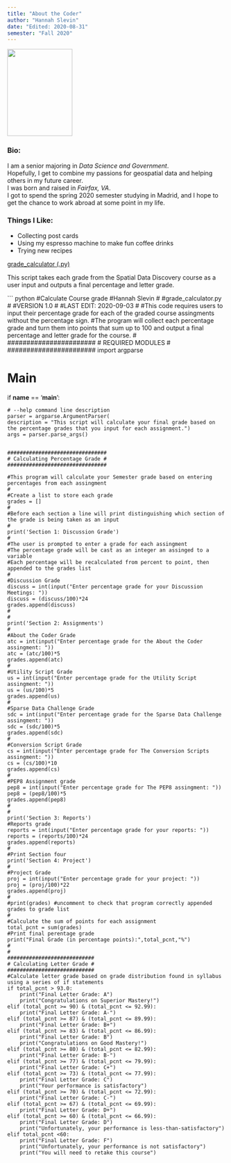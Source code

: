 ```yaml
---
title: "About the Coder"
author: "Hannah Slevin"
date: "Edited: 2020-08-31"
semester: "Fall 2020"
---
```



![](https://ih1.redbubble.net/image.685590380.7353/flat,750x,075,f-pad,750x1000,f8f8f8.u2.jpg){width=150 height=200}


### Bio:
I am a senior majoring in *Data Science and Government*.  
Hopefully, I get to combine my passions for geospatial data and helping others in my future career.  
I was born and raised in *Fairfax, VA*.  
I got to spend the spring 2020 semester studying in Madrid, and I hope to get the chance to work abroad at some point in my life.  


### Things I Like:
- Collecting post cards
- Using my espresso machine to make fun coffee drinks 
- Trying new recipes

[grade_calculator (.py)](scripts/grade_calculator.py)

This script takes each grade from the Spatial Data Discovery course as a user input and outputs a final percentage and letter grade.

``` python


#Calculate Course grade
#Hannah Slevin
#
#grade_calculator.py
#
#VERSION 1.0
#
#LAST EDIT: 2020-09-03
#
#This code requires users to input their percentage grade for each of the graded course assingments without the percentage sign.
#The program will collect each percentage grade and turn them into points that sum up to 100 and output a final percentage and letter grade for the course.
#
#######################
#  REQUIRED MODULES   #
#######################
import argparse


###################
#      Main       #
###################
if __name__ == '__main__':
    
    # --help command line description
    parser = argparse.ArgumentParser(
    description = "This script will calculate your final grade based on the percentage grades that you input for each assignment.")
    args = parser.parse_args()

    
    ################################
    # Calculating Percentage Grade #
    ################################

    #This program will calculate your Semester grade based on entering percentages from each assingment
    #
    #Create a list to store each grade
    grades = []
    #
    #Before each section a line will print distinguishing which section of the grade is being taken as an input
    #
    print('Section 1: Discussion Grade')
    #
    #The user is prompted to enter a grade for each assingment
    #The percentage grade will be cast as an integer an assinged to a variable 
    #Each percentage will be recalculated from percent to point, then appended to the grades list
    #
    #Discussion Grade
    discuss = int(input("Enter percentage grade for your Discussion Meetings: "))
    discuss = (discuss/100)*24
    grades.append(discuss)
    #
    #
    print('Section 2: Assignments')
    #
    #About the Coder Grade
    atc = int(input("Enter percentage grade for the About the Coder assingment: "))
    atc = (atc/100)*5
    grades.append(atc)
    #
    #Utility Script Grade
    us = int(input("Enter percentage grade for the Utility Script assingment: "))
    us = (us/100)*5
    grades.append(us)
    #
    #Sparse Data Challenge Grade
    sdc = int(input("Enter percentage grade for the Sparse Data Challenge assingment: "))
    sdc = (sdc/100)*5
    grades.append(sdc)
    #
    #Conversion Script Grade
    cs = int(input("Enter percentage grade for The Conversion Scripts assingment: "))
    cs = (cs/100)*10
    grades.append(cs)
    #
    #PEP8 Assignment grade
    pep8 = int(input("Enter percentage grade for The PEP8 assingment: "))
    pep8 = (pep8/100)*5
    grades.append(pep8)
    #
    #
    print('Section 3: Reports')
    #Reports grade    
    reports = int(input("Enter percentage grade for your reports: "))
    reports = (reports/100)*24
    grades.append(reports)
    #
    #Print Section four
    print('Section 4: Project')
    #
    #Project Grade
    proj = int(input("Enter percentage grade for your project: "))
    proj = (proj/100)*22
    grades.append(proj)
    #
    #print(grades) #uncomment to check that program correctly appended grades to grade list
    #
    #Calculate the sum of points for each assignment
    total_pcnt = sum(grades)
    #Print final perentage grade
    print("Final Grade (in percentage points):",total_pcnt,"%")
    #
    #
    ############################
    # Calculating Letter Grade #
    ############################
    #Calculate letter grade based on grade distribution found in syllabus using a series of if statements
    if total_pcnt > 93.0:
        print("Final Letter Grade: A")
        print("Congratulations on Superior Mastery!")
    elif (total_pcnt >= 90) & (total_pcnt <= 92.99):
        print("Final Letter Grade: A-")
    elif (total_pcnt >= 87) & (total_pcnt <= 89.99):
        print("Final Letter Grade: B+")
    elif (total_pcnt >= 83) & (total_pcnt <= 86.99):
        print("Final Letter Grade: B")
        print("Congratulations on Good Mastery!")
    elif (total_pcnt >= 80) & (total_pcnt <= 82.99):
        print("Final Letter Grade: B-")
    elif (total_pcnt >= 77) & (total_pcnt <= 79.99):
        print("Final Letter Grade: C+")
    elif (total_pcnt >= 73) & (total_pcnt <= 77.99):
        print("Final Letter Grade: C")
        print("Your performance is satisfactory")
    elif (total_pcnt >= 70) & (total_pcnt <= 72.99):
        print("Final Letter Grade: C-")
    elif (total_pcnt >= 67) & (total_pcnt <= 69.99):
        print("Final Letter Grade: D+")
    elif (total_pcnt >= 60) & (total_pcnt <= 66.99):
        print("Final Letter Grade: D")
        print("Unfortunately, your performance is less-than-satisfactory")
    elif total_pcnt <60:
        print("Final Letter Grade: F")
        print("Unfortunately, your performance is not satisfactory")
        print("You will need to retake this course")
